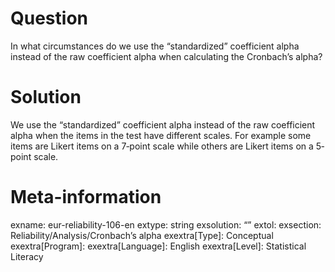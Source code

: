Question
========
In what circumstances do we use the “standardized” coefficient alpha instead of the raw coefficient alpha when calculating the Cronbach's alpha?


Solution
========
We use the “standardized” coefficient alpha instead of the raw coefficient alpha when the items in the test have different scales. For example some items are Likert items on a 7‐point scale while others are Likert items on a 5‐point scale.


Meta-information
================
exname: eur-reliability-106-en
extype: string
exsolution: ""
extol: 
exsection: Reliability/Analysis/Cronbach's alpha
exextra[Type]: Conceptual
exextra[Program]: 
exextra[Language]: English
exextra[Level]: Statistical Literacy
